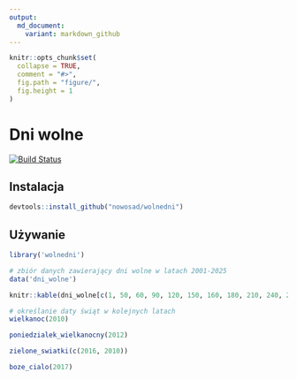 ```yaml
---
output:
  md_document:
    variant: markdown_github
---
```


<!-- README.md is generated from README.Rmd. Please edit that file -->

```r
knitr::opts_chunk$set(
  collapse = TRUE,
  comment = "#>",
  fig.path = "figure/",
  fig.height = 1
)
```

# Dni wolne

[![Build Status](https://travis-ci.org/Nowosad/wolnedni.png?branch=master)](https://travis-ci.org/Nowosad/wolnedni)


## Instalacja

```R
devtools::install_github("nowosad/wolnedni")
```

## Używanie

```r
library('wolnedni')

# zbiór danych zawierający dni wolne w latach 2001-2025
data('dni_wolne')
```

```r
knitr::kable(dni_wolne[c(1, 50, 60, 90, 120, 150, 160, 180, 210, 240, 270, 300, 320), ], row.names = FALSE)
```

```r
# określanie daty świąt w kolejnych latach
wielkanoc(2010)

poniedzialek_wielkanocny(2012)

zielone_swiatki(c(2016, 2010))

boze_cialo(2017)
```
